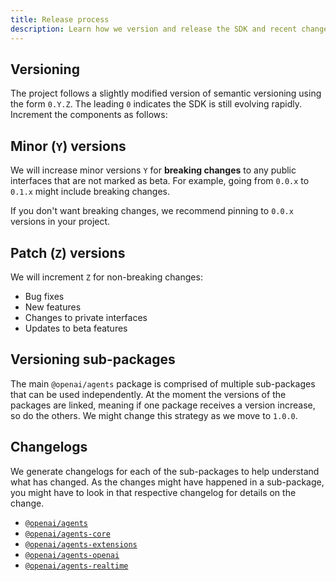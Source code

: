 ```yaml
---
title: Release process
description: Learn how we version and release the SDK and recent changes.
---
```


## Versioning

The project follows a slightly modified version of semantic versioning using the form `0.Y.Z`. The leading `0` indicates the SDK is still evolving rapidly. Increment the components as follows:

## Minor (`Y`) versions

We will increase minor versions `Y` for **breaking changes** to any public interfaces that are not marked as beta. For example, going from `0.0.x` to `0.1.x` might include breaking changes.

If you don't want breaking changes, we recommend pinning to `0.0.x` versions in your project.

## Patch (`Z`) versions

We will increment `Z` for non-breaking changes:

- Bug fixes
- New features
- Changes to private interfaces
- Updates to beta features

## Versioning sub-packages

The main `@openai/agents` package is comprised of multiple sub-packages that can be used independently. At the moment the versions of the packages are linked, meaning if one package receives a version increase, so do the others. We might change this strategy as we move to `1.0.0`.

## Changelogs

We generate changelogs for each of the sub-packages to help understand what has changed. As the changes might have happened in a sub-package, you might have to look in that respective changelog for details on the change.

- [`@openai/agents`](https://github.com/openai/openai-agents-js/blob/main/packages/agents/CHANGELOG.md)
- [`@openai/agents-core`](https://github.com/openai/openai-agents-js/blob/main/packages/agents-core/CHANGELOG.md)
- [`@openai/agents-extensions`](https://github.com/openai/openai-agents-js/blob/main/packages/agents-extensions/CHANGELOG.md)
- [`@openai/agents-openai`](https://github.com/openai/openai-agents-js/blob/main/packages/agents-openai/CHANGELOG.md)
- [`@openai/agents-realtime`](https://github.com/openai/openai-agents-js/blob/main/packages/agents-realtime/CHANGELOG.md)
